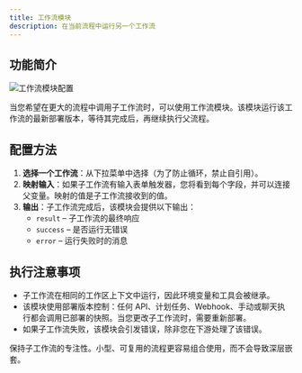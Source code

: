 ```yaml
---
title: 工作流模块
description: 在当前流程中运行另一个工作流
---
```



## 功能简介

<div className='flex justify-center my-6'>
  <Image
    src='/static/blocks/workflow.png'
    alt='工作流模块配置'
    width={400}
    height={280}
    className='rounded-xl border border-border shadow-sm'
  />
</div>

当您希望在更大的流程中调用子工作流时，可以使用工作流模块。该模块运行该工作流的最新部署版本，等待其完成后，再继续执行父流程。

## 配置方法

1. **选择一个工作流**：从下拉菜单中选择（为了防止循环，禁止自引用）。
2. **映射输入**：如果子工作流有输入表单触发器，您将看到每个字段，并可以连接父变量。映射的值是子工作流接收到的值。
3. **输出**：子工作流完成后，该模块会提供以下输出：
   - `result` – 子工作流的最终响应
   - `success` – 是否运行无错误
   - `error` – 运行失败时的消息

## 执行注意事项

- 子工作流在相同的工作区上下文中运行，因此环境变量和工具会被继承。
- 该模块使用部署版本控制：任何 API、计划任务、Webhook、手动或聊天执行都会调用已部署的快照。当您更改子工作流时，需要重新部署。
- 如果子工作流失败，该模块会引发错误，除非您在下游处理了该错误。

<Callout>
保持子工作流的专注性。小型、可复用的流程更容易组合使用，而不会导致深层嵌套。
</Callout>
